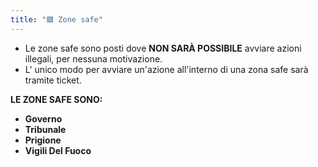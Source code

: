 ```yaml
---
title: "🟩 Zone safe"
---
```


- Le zone safe sono posti dove **NON SARÀ POSSIBILE** avviare azioni illegali, per nessuna motivazione.
- L' unico modo per avviare un'azione all'interno di una zona safe sarà tramite ticket.

**LE ZONE SAFE SONO:**

- **Governo**
- **Tribunale**
- **Prigione**
- **Vigili Del Fuoco**
